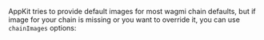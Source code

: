 AppKit tries to provide default images for most wagmi chain defaults,
but if image for your chain is missing or you want to override it, you can use `chainImages` options:
